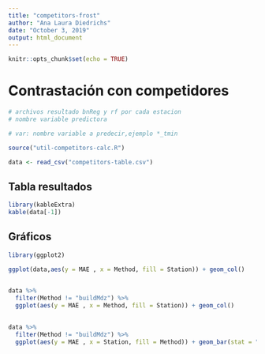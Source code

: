 ```yaml
---
title: "competitors-frost"
author: "Ana Laura Diedrichs"
date: "October 3, 2019"
output: html_document
---
```


```r
knitr::opts_chunk$set(echo = TRUE)
```

# Contrastación con competidores 
```r
# archivos resultado bnReg y rf por cada estacion
# nombre variable predictora
```



```r
# var: nombre variable a predecir,ejemplo *_tmin

source("util-competitors-calc.R")

data <- read_csv("competitors-table.csv")
```
## Tabla resultados
```r
library(kableExtra)
kable(data[-1])
```
## Gráficos

```r
library(ggplot2)

ggplot(data,aes(y = MAE , x = Method, fill = Station)) + geom_col()
       
```

```r
data %>%
  filter(Method != "buildMdz") %>%
  ggplot(aes(y = MAE , x = Method, fill = Station)) + geom_col()
       
```

```r
data %>%
  filter(Method != "buildMdz") %>%
  ggplot(aes(y = MAE , x = Station, fill = Method)) + geom_bar(stat = "identity",position=position_dodge())
       
```